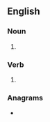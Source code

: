 ==English==

===Noun===
{{head|en|noun plural form}}

# {{plural of|thump|lang=en}}

===Verb===
{{head|en|verb form}}

# {{en-third-person singular of|thump}}

===Anagrams===
* {{anagrams|en|a=hmpstu|Stumph}}
